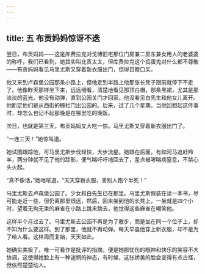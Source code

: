 ```yaml
---
---
---
```

title: 五 布贡妈妈惊讶不迭
---




翌日，布贡妈妈——这是库费拉克对戈博旧宅那位门房兼二房东兼女用人的老婆婆的称呼，我们已看到，她其实叫比贡太太，但库费拉克这个捣蛋鬼对什么都不尊敬——布贡妈妈看见马里尤斯又穿着新衣服出门，惊得目瞪口呆。

他又来到卢森堡公园那条小路上，但他走到半路上他那张长凳子跟前就停下不走了。他像昨天那样坐下来，远远细看，清楚地看见那顶白帽，那条黑裙，尤其是那淡淡的蓝光。他没有动弹，直到公园关门才回家。他没看见白先生和他女儿离开。他断定他们是从西街的栅栏门出公园的。后来，过了几个星期，当他回想起这件事时，却怎么也记不起那晚是在哪里吃的晚饭。

次日，也就是第三天，布贡妈妈又大吃一惊。马里尤斯又穿着新衣服出门了。

“一连三天！”她惊叫道。

她试图跟踪他，可马里尤斯步伐轻快，大步流星。她跟在后面，有如河马追赶羚羊，两分钟就不见了他的踪影，便气喘吁吁地回去了，差点被哮喘病窒息，不禁心头火起。

“真不像话，”她咕哝道，“天天穿新衣服，害别人跑个半死！”

马里尤斯去卢森堡公园了。少女和白先生已在那里。马里尤斯假装在读一本书，尽可能走近一些，但仍离那里很远，然后，回来坐到他的长凳上，一坐就是四个小时，望着无拘无束的麻雀在小路上跳来跳去，他觉得这些麻雀在嘲笑他。

这样半个月过去了。马里尤斯去公园不再是为了散步，而是坐在同一个位子上，却不知为什么要这样。到了那里，他就不再动弹。每天早晨他穿上新衣服，却不是为了给人看。这样周而复始，天天如此。

她确实美极了。唯一可看作是批评的指摘，便是她那忧伤的眼神和快乐的笑容不大协调，这使得她脸上有一种迷惘的神态，有时候，这张娇美的脸会变得有点古怪，但依然楚楚动人。